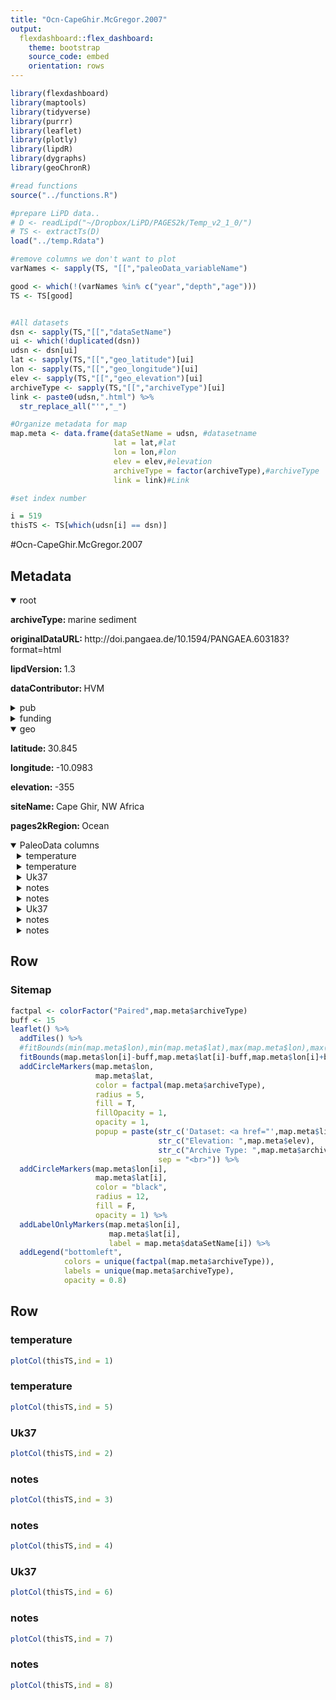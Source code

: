 ```yaml
---
title: "Ocn-CapeGhir.McGregor.2007"
output: 
  flexdashboard::flex_dashboard:
    theme: bootstrap
    source_code: embed
    orientation: rows
---
```


```r
library(flexdashboard)
library(maptools)
library(tidyverse)
library(purrr)
library(leaflet)
library(plotly)
library(lipdR)
library(dygraphs)
library(geoChronR)

#read functions
source("../functions.R")

#prepare LiPD data..
# D <- readLipd("~/Dropbox/LiPD/PAGES2k/Temp_v2_1_0/")
# TS <- extractTs(D)
load("../temp.Rdata")

#remove columns we don't want to plot
varNames <- sapply(TS, "[[","paleoData_variableName")

good <- which(!(varNames %in% c("year","depth","age")))
TS <- TS[good]


#All datasets
dsn <- sapply(TS,"[[","dataSetName")
ui <- which(!duplicated(dsn))
udsn <- dsn[ui]
lat <- sapply(TS,"[[","geo_latitude")[ui]
lon <- sapply(TS,"[[","geo_longitude")[ui]
elev <- sapply(TS,"[[","geo_elevation")[ui]
archiveType <- sapply(TS,"[[","archiveType")[ui]
link <- paste0(udsn,".html") %>% 
  str_replace_all("'","_")

#Organize metadata for map
map.meta <- data.frame(dataSetName = udsn, #datasetname
                       lat = lat,#lat
                       lon = lon,#lon
                       elev = elev,#elevation
                       archiveType = factor(archiveType),#archiveType
                       link = link)#Link

#set index number

i = 519
thisTS <- TS[which(udsn[i] == dsn)]
```
#Ocn-CapeGhir.McGregor.2007

Metadata {.sidebar}
-------------------------------------

<details open style="margin-left: 0px">
<summary>root</summary>
<p style="margin-left: 0px"><strong>archiveType: </strong>marine sediment
<p style="margin-left: 0px"><strong>originalDataURL: </strong>http://doi.pangaea.de/10.1594/PANGAEA.603183?format=html
<p style="margin-left: 0px"><strong>lipdVersion: </strong>1.3
<p style="margin-left: 0px"><strong>dataContributor: </strong>HVM
</details>
<details>
<summary>pub</summary>
<details style="margin-left: 10px">
<summary>pub1</summary>
<p style="margin-left: 10px"><strong>author: </strong>McGregor, H. V.;Dima, M.;Fischer, H. W.;Mulitza, S.
<p style="margin-left: 10px"><strong>citeKey: </strong>mcgregor2007rapid20thcenturyincreasei
<p style="margin-left: 10px"><strong>journal: </strong>Science
<p style="margin-left: 10px"><strong>volume: </strong>315
<p style="margin-left: 10px"><strong>pages: </strong>637-639
<p style="margin-left: 10px"><strong>pubYear: </strong>2007
<p style="margin-left: 10px"><strong>title: </strong>Rapid 20th-century increase in coastal upwelling off northwest Africa
<p style="margin-left: 10px"><strong>DOI: </strong>10.1126/science.1134839
</details>
<details style="margin-left: 10px">
<summary>pub2</summary>
<p style="margin-left: 10px"><strong>author: </strong>McGregor, Helen V.;Evans, Michael N.;Goosse, Hugues;Leduc, Guillaume;Martrat, Belen;Addison, Jason A.;Mortyn, P. Graham;Oppo, Delia W.;Seidenkrantz, Marit-Solveig;Sicre, Marie-Alexandrine;Phipps, Steven J.;Selvaraj, Kandasamy;Thirumalai, Kaustubh;Filipsson, Helena L.;Ersek, Vasile
<p style="margin-left: 10px"><strong>citeKey: </strong>mcgregor2015robustglobaloceancoolingt
<p style="margin-left: 10px"><strong>journal: </strong>Nature Geoscience
<p style="margin-left: 10px"><strong>volume: </strong>8
<p style="margin-left: 10px"><strong>pages: </strong>671-677
<p style="margin-left: 10px"><strong>pubYear: </strong>2015
<p style="margin-left: 10px"><strong>title: </strong>Robust global ocean cooling trend for the pre-industrial Common Era
<p style="margin-left: 10px"><strong>DOI: </strong>10.1038/ngeo2510
</details>
<details style="margin-left: 10px">
<summary>pub3</summary>
<p style="margin-left: 10px"><strong>author: </strong>McGregor, H.V.
<p style="margin-left: 10px"><strong>citeKey: </strong>mcgregor2007httpdoipangaeade101594pangaea603183DataCitation
<p style="margin-left: 10px"><strong>title: </strong>PANGAEA
</details>
</details>
<details>
<summary>funding</summary>
<details style="margin-left: 10px">
<summary>funding1</summary>
<p style="margin-left: 10px"><strong>agency: </strong>European Union
<p style="margin-left: 10px"><strong>grant: </strong>Patterns of Climate Variability in the North Atlantic (PACLIVA) Project
</details>
<details style="margin-left: 10px">
<summary>funding2</summary>
<p style="margin-left: 10px"><strong>agency: </strong>European Graduate College “Proxies in Earth History Program”
</details>
<details style="margin-left: 10px">
<summary>funding3</summary>
<p style="margin-left: 10px"><strong>agency: </strong>Deutsche Forschungsgemeinschaft
<p style="margin-left: 10px"><strong>grant: </strong>Research Center Ocean Margins, University Bremen
</details>
<details style="margin-left: 10px">
<summary>funding4</summary>
<p style="margin-left: 10px"><strong>agency: </strong> Alexander von Humboldt Foundation
</details>
</details>
<details open style="margin-left: 0px">
<summary>geo</summary>
<p style="margin-left: 0px"><strong>latitude: </strong>30.845
<p style="margin-left: 0px"><strong>longitude: </strong>-10.0983
<p style="margin-left: 0px"><strong>elevation: </strong>-355
<p style="margin-left: 0px"><strong>siteName: </strong>Cape Ghir, NW Africa
<p style="margin-left: 0px"><strong>pages2kRegion: </strong>Ocean
</details>
<details open>
<summary>PaleoData columns</summary>
<details style="margin-left: 10px">
<summary>temperature</summary>
<p style="margin-left: 10px"><strong>TSid: </strong>LPD84ab67b9
<p style="margin-left: 10px"><strong>variableName: </strong>temperature
<p style="margin-left: 10px"><strong>units: </strong>degC
<p style="margin-left: 10px"><strong>description: </strong>inferred sea-surface temperature
<p style="margin-left: 10px"><strong>useInGlobalTemperatureAnalysis: </strong>TRUE
<details>
<summary>interpretation</summary>
<details style="margin-left: 20px">
<summary>1</summary>
<p style="margin-left: 20px"><strong>basis: </strong>Alkenone calibration to SST
<p style="margin-left: 20px"><strong>interpDirection: </strong>positive
<p style="margin-left: 20px"><strong>scope: </strong>climate
<p style="margin-left: 20px"><strong>seasonality: </strong>1 2 3 4 5 6 7 8 9 10 11 12
<p style="margin-left: 20px"><strong>variable: </strong>T
<p style="margin-left: 20px"><strong>variableDetail: </strong>sea@surface
</details>
</details>
</details>
<details style="margin-left: 10px">
<summary>temperature</summary>
<p style="margin-left: 10px"><strong>TSid: </strong>LPDc08ab49e
<p style="margin-left: 10px"><strong>variableName: </strong>temperature
<p style="margin-left: 10px"><strong>units: </strong>degC
<p style="margin-left: 10px"><strong>description: </strong>inferred sea-surface temperature
<p style="margin-left: 10px"><strong>useInGlobalTemperatureAnalysis: </strong>FALSE
<details>
<summary>interpretation</summary>
<details style="margin-left: 20px">
<summary>1</summary>
<p style="margin-left: 20px"><strong>basis: </strong>Alkenone calibration to SST
<p style="margin-left: 20px"><strong>interpDirection: </strong>positive
<p style="margin-left: 20px"><strong>scope: </strong>climate
<p style="margin-left: 20px"><strong>seasonality: </strong>1 2 3 4 5 6 7 8 9 10 11 12
<p style="margin-left: 20px"><strong>variable: </strong>T
<p style="margin-left: 20px"><strong>variableDetail: </strong>sea_surface
</details>
</details>
</details>
<details style="margin-left: 10px">
<summary>Uk37</summary>
<p style="margin-left: 10px"><strong>TSid: </strong>LPD71606a7f
<p style="margin-left: 10px"><strong>variableName: </strong>Uk37
<p style="margin-left: 10px"><strong>description: </strong>unsaturation index
<p style="margin-left: 10px"><strong>useInGlobalTemperatureAnalysis: </strong>FALSE
</details>
<details style="margin-left: 10px">
<summary>notes</summary>
<p style="margin-left: 10px"><strong>TSid: </strong>LPD7c708633
<p style="margin-left: 10px"><strong>variableName: </strong>notes
<p style="margin-left: 10px"><strong>description: </strong>quality-controlled data from McGregor et al. (2007) that was used in the O2K-LR analysis. Note that the cores overlap in age. For the O2K-LR analysis gravity core GeoB6008-2 and multicore GeoB6008-1 were merged and sorted in the depth/age domain.
<p style="margin-left: 10px"><strong>useInGlobalTemperatureAnalysis: </strong>FALSE
</details>
<details style="margin-left: 10px">
<summary>notes</summary>
<p style="margin-left: 10px"><strong>TSid: </strong>LPD7e5468c3
<p style="margin-left: 10px"><strong>variableName: </strong>notes
<p style="margin-left: 10px"><strong>description: </strong>indicates samples which overlap
<p style="margin-left: 10px"><strong>useInGlobalTemperatureAnalysis: </strong>FALSE
</details>
<details style="margin-left: 10px">
<summary>Uk37</summary>
<p style="margin-left: 10px"><strong>TSid: </strong>LPD9c86dbd0
<p style="margin-left: 10px"><strong>variableName: </strong>Uk37
<p style="margin-left: 10px"><strong>description: </strong>unsaturation index
<p style="margin-left: 10px"><strong>useInGlobalTemperatureAnalysis: </strong>FALSE
</details>
<details style="margin-left: 10px">
<summary>notes</summary>
<p style="margin-left: 10px"><strong>TSid: </strong>LPD17d4c9be
<p style="margin-left: 10px"><strong>variableName: </strong>notes
<p style="margin-left: 10px"><strong>description: </strong>Core ID
<p style="margin-left: 10px"><strong>useInGlobalTemperatureAnalysis: </strong>FALSE
</details>
<details style="margin-left: 10px">
<summary>notes</summary>
<p style="margin-left: 10px"><strong>TSid: </strong>LPDc302b237
<p style="margin-left: 10px"><strong>variableName: </strong>notes
<p style="margin-left: 10px"><strong>description: </strong>Region of core overlap
<p style="margin-left: 10px"><strong>useInGlobalTemperatureAnalysis: </strong>FALSE
</details>

Row
-----------------------------------------------------------------------

### Sitemap

```r
factpal <- colorFactor("Paired",map.meta$archiveType)
buff <- 15
leaflet() %>% 
  addTiles() %>% 
  #fitBounds(min(map.meta$lon),min(map.meta$lat),max(map.meta$lon),max(map.meta$lat)) %>% 
  fitBounds(map.meta$lon[i]-buff,map.meta$lat[i]-buff,map.meta$lon[i]+buff,map.meta$lat[i]+buff) %>% 
  addCircleMarkers(map.meta$lon, 
                   map.meta$lat, 
                   color = factpal(map.meta$archiveType),
                   radius = 5, 
                   fill = T,
                   fillOpacity = 1,
                   opacity = 1,
                   popup = paste(str_c('Dataset: <a href="',map.meta$link,'">',map.meta$dataSetName,'</a>'),
                                 str_c("Elevation: ",map.meta$elev),
                                 str_c("Archive Type: ",map.meta$archiveType),
                                 sep = "<br>")) %>%
  addCircleMarkers(map.meta$lon[i], 
                   map.meta$lat[i], 
                   color = "black",
                   radius = 12, 
                   fill = F,
                   opacity = 1) %>%
  addLabelOnlyMarkers(map.meta$lon[i], 
                      map.meta$lat[i], 
                      label = map.meta$dataSetName[i]) %>%
  addLegend("bottomleft",
            colors = unique(factpal(map.meta$archiveType)),
            labels = unique(map.meta$archiveType),
            opacity = 0.8)
```

Row {.tabset .tabset-fade}
-----------------------------------------------------------------------

### temperature
```r
plotCol(thisTS,ind = 1)
```

### temperature
```r
plotCol(thisTS,ind = 5)
```

### Uk37
```r
plotCol(thisTS,ind = 2)
```

### notes
```r
plotCol(thisTS,ind = 3)
```

### notes
```r
plotCol(thisTS,ind = 4)
```

### Uk37
```r
plotCol(thisTS,ind = 6)
```

### notes
```r
plotCol(thisTS,ind = 7)
```

### notes
```r
plotCol(thisTS,ind = 8)
```
